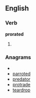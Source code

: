 
==English==

===Verb===
'''prorated'''

# {{past of|[[prorate]]}}

===Anagrams===
* {{alphagram|adeoprrt}}
* [[parroted#English|parroted]]
* [[predator#English|predator]]
* [[protrade#English|protrade]]
* [[teardrop#English|teardrop]]